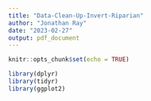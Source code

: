 ```yaml
---
title: "Data-Clean-Up-Invert-Riparian"
author: "Jonathan Ray"
date: "2023-02-27"
output: pdf_document
---
```


```r
knitr::opts_chunk$set(echo = TRUE)
```

```r
library(dplyr)
library(tidyr)
library(ggplot2)
```


```r

```

```r

```

```r

```

```r

```

```r

```

```r

```

```r

```